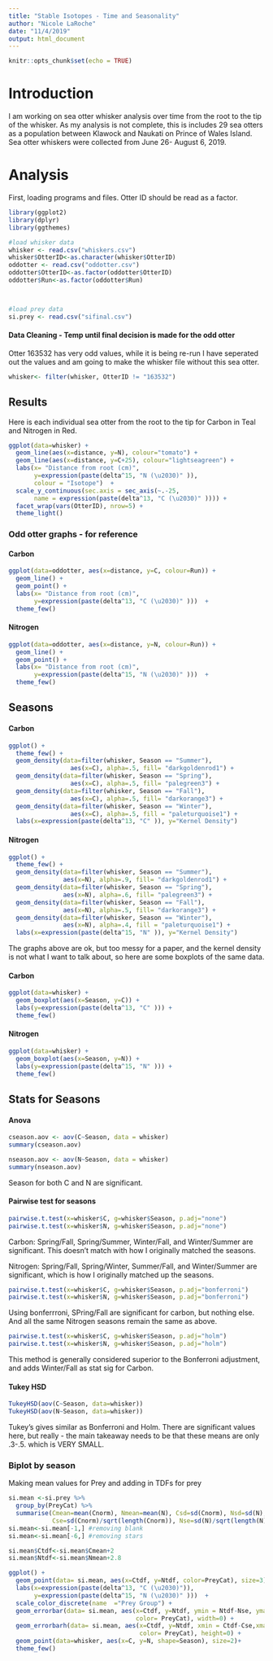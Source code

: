```yaml
---
title: "Stable Isotopes - Time and Seasonality"
author: "Nicole LaRoche"
date: "11/4/2019"
output: html_document
---
```


```r
knitr::opts_chunk$set(echo = TRUE)
```


# Introduction
I am working on sea otter whisker analysis over time from the root to the tip of the whisker. As my analysis is not complete, this is includes 29 sea otters as a population between Klawock and Naukati on Prince of Wales Island. Sea otter whiskers were collected from June 26- August 6, 2019. 

# Analysis

First, loading programs and files. Otter ID should be read as a factor.

```r
library(ggplot2)
library(dplyr)
library(ggthemes)

#load whisker data
whisker <- read.csv("whiskers.csv")
whisker$OtterID<-as.character(whisker$OtterID)
oddotter <- read.csv("oddotter.csv")
oddotter$OtterID<-as.factor(oddotter$OtterID)
oddotter$Run<-as.factor(oddotter$Run)



#load prey data
si.prey <- read.csv("sifinal.csv")
```


#### Data Cleaning - Temp until final decision is made for the odd otter

Otter 163532 has very odd values, while it is being re-run I have seperated out the values and am going to make the whisker file without this sea otter.

```r
whisker<- filter(whisker, OtterID != "163532")
```


## Results 

Here is each individual sea otter from the root to the tip for Carbon in Teal and Nitrogen in Red. 

```r
ggplot(data=whisker) +
  geom_line(aes(x=distance, y=N), colour="tomato") +
  geom_line(aes(x=distance, y=C+25), colour="lightseagreen") +
  labs(x= "Distance from root (cm)", 
       y=expression(paste(delta^15, "N (\u2030)" )), 
       colour = "Isotope")  +
  scale_y_continuous(sec.axis = sec_axis(~.-25, 
       name = expression(paste(delta^13, "C (\u2030)" )))) +
  facet_wrap(vars(OtterID), nrow=5) +
  theme_light()
```


### Odd otter graphs - for reference


#### Carbon

```r
ggplot(data=oddotter, aes(x=distance, y=C, colour=Run)) +
  geom_line() +
  geom_point() +
  labs(x= "Distance from root (cm)", 
       y=expression(paste(delta^13, "C (\u2030)" )))  +
  theme_few()

```

#### Nitrogen

```r
ggplot(data=oddotter, aes(x=distance, y=N, colour=Run)) +
  geom_line() +
  geom_point() +
  labs(x= "Distance from root (cm)", 
       y=expression(paste(delta^15, "N (\u2030)" )))  +
  theme_few()
```


## Seasons

#### Carbon

```r
ggplot() +   
  theme_few() +
  geom_density(data=filter(whisker, Season == "Summer"), 
                 aes(x=C), alpha=.5, fill= "darkgoldenrod1") +
  geom_density(data=filter(whisker, Season == "Spring"), 
                 aes(x=C), alpha=.5, fill= "palegreen3") +
  geom_density(data=filter(whisker, Season == "Fall"), 
                 aes(x=C), alpha=.5, fill= "darkorange3") +
  geom_density(data=filter(whisker, Season == "Winter"), 
                 aes(x=C), alpha=.5, fill = "paleturquoise1") +
  labs(x=expression(paste(delta^13, "C" )), y="Kernel Density") 

```


#### Nitrogen

```r
ggplot() +   
  theme_few() +
  geom_density(data=filter(whisker, Season == "Summer"), 
               aes(x=N), alpha=.9, fill= "darkgoldenrod1") +
  geom_density(data=filter(whisker, Season == "Spring"), 
               aes(x=N), alpha=.6, fill= "palegreen3") +
  geom_density(data=filter(whisker, Season == "Fall"), 
               aes(x=N), alpha=.5, fill= "darkorange3") +
  geom_density(data=filter(whisker, Season == "Winter"), 
               aes(x=N), alpha=.4, fill = "paleturquoise1") +
  labs(x=expression(paste(delta^15, "N" )), y="Kernel Density") 
```



The graphs above are ok, but too messy for a paper, and the kernel density is not what I want to talk about, so here are some boxplots of the same data. 

#### Carbon

```r
ggplot(data=whisker) +
  geom_boxplot(aes(x=Season, y=C)) +
  labs(y=expression(paste(delta^13, "C" ))) +
  theme_few()
```

#### Nitrogen

```r
ggplot(data=whisker) +
  geom_boxplot(aes(x=Season, y=N)) +
  labs(y=expression(paste(delta^15, "N" ))) +
  theme_few()
```


## Stats for Seasons

#### Anova 
```r
cseason.aov <- aov(C~Season, data = whisker)
summary(cseason.aov)

nseason.aov <- aov(N~Season, data = whisker)
summary(nseason.aov)
```

Season for both C and N are significant. 

#### Pairwise test for seasons 
```r
pairwise.t.test(x=whisker$C, g=whisker$Season, p.adj="none")
pairwise.t.test(x=whisker$N, g=whisker$Season, p.adj="none")
```


Carbon: Spring/Fall, Spring/Summer, Winter/Fall, and Winter/Summer are significant. This doesn't match with how I originally matched the seasons. 

Nitrogen: Spring/Fall, Spring/Winter, Summer/Fall, and Winter/Summer are significant, which is how I originally matched up the seasons. 


```r
pairwise.t.test(x=whisker$C, g=whisker$Season, p.adj="bonferroni")
pairwise.t.test(x=whisker$N, g=whisker$Season, p.adj="bonferroni")
```

Using bonferrroni, SPring/Fall are significant for carbon, but nothing else. And all the same Nitrogen seasons remain the same as above.


```r
pairwise.t.test(x=whisker$C, g=whisker$Season, p.adj="holm")
pairwise.t.test(x=whisker$N, g=whisker$Season, p.adj="holm")
```

This method is generally considered superior to the Bonferroni adjustment, and adds Winter/Fall as stat sig for Carbon.


#### Tukey HSD
```r
TukeyHSD(aov(C~Season, data=whisker))
TukeyHSD(aov(N~Season, data=whisker))
```

Tukey's gives similar as Bonferroni and Holm. There are significant values here, but really - the main takeaway needs to be that these means are only .3-.5. which is VERY SMALL. 



### Biplot by season

Making mean values for Prey and adding in TDFs for prey

```r
si.mean <-si.prey %>%
  group_by(PreyCat) %>% 
  summarise(Cmean=mean(Cnorm), Nmean=mean(N), Csd=sd(Cnorm), Nsd=sd(N), 
            Cse=sd(Cnorm)/sqrt(length(Cnorm)), Nse=sd(N)/sqrt(length(N)))
si.mean<-si.mean[-1,] #removing blank
si.mean<-si.mean[-6,] #removing stars

si.mean$Ctdf<-si.mean$Cmean+2
si.mean$Ntdf<-si.mean$Nmean+2.8
```


```r
ggplot() +
  geom_point(data= si.mean, aes(x=Ctdf, y=Ntdf, color=PreyCat), size=3) +
  labs(x=expression(paste(delta^13, "C (\u2030)")), 
       y=expression(paste(delta^15, "N (\u2030)" )))  +
  scale_color_discrete(name  ="Prey Group") +
  geom_errorbar(data= si.mean, aes(x=Ctdf, y=Ntdf, ymin = Ntdf-Nse, ymax = Ntdf+Nse,
                                   color= PreyCat), width=0) + 
  geom_errorbarh(data= si.mean, aes(x=Ctdf, y=Ntdf, xmin = Ctdf-Cse,xmax = Ctdf+Cse,
                                    color= PreyCat), height=0) +
  geom_point(data=whisker, aes(x=C, y=N, shape=Season), size=2)+
  theme_few()
```

